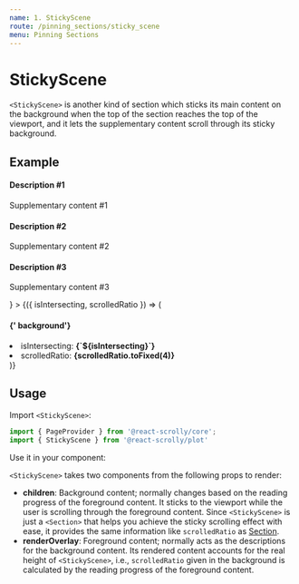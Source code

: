 ```yaml
---
name: 1. StickyScene
route: /pinning_sections/sticky_scene
menu: Pinning Sections
---
```





# StickyScene

`<StickyScene>` is another kind of section which sticks its main content on the background when the top of the section reaches the top of the viewport,
and it lets the supplementary content scroll through its sticky background.

## Example
<Playground>
  <PageProvider>
    <StickyScene
      color={defaultColors.gray}
      renderOverlay={
        <>
          <div style={{ height: '80vh', position: 'relative' }}>
            <DescriptionBox color={defaultColors.gray}>
              <h4>Description #1</h4>
              <p>Supplementary content #1</p>
            </DescriptionBox>
          </div>
          <div style={{ height: '80vh', position: 'relative' }}>
            <DescriptionBox color={defaultColors.red}>
              <h4>Description #2</h4>
              <p>Supplementary content #2</p>
            </DescriptionBox>
          </div>
          <div style={{ height: '80vh', position: 'relative' }}>
            <DescriptionBox color={defaultColors.blue}>
              <h4>Description #3</h4>
              <p>Supplementary content #3</p>
            </DescriptionBox>
          </div>
        </>
      }
    >
      {({ isIntersecting, scrolledRatio }) => (
        <CenterBox>
          <h4>
            {'<StickyScene> background'}
          </h4>
          <li>isIntersecting: <b>{`${isIntersecting}`}</b></li>
          <li>scrolledRatio: <b>{scrolledRatio.toFixed(4)}</b></li>
        </CenterBox>
      )}
    </StickyScene>
  </PageProvider>
</Playground>

## Usage


Import `<StickyScene>`:
```jsx
import { PageProvider } from '@react-scrolly/core';
import { StickyScene } from '@react-scrolly/plot'
```

Use it in your component:

`<StickyScene>` takes two components from the following props to render:

- **children**:
Background content; normally changes based on the reading progress of the foreground content. It sticks to the viewport while the user is scrolling through the foreground content.
Since `<StickyScene>` is just a `<Section>` that helps you achieve the sticky scrolling effect with ease, it provides the same information like `scrolledRatio` as [Section](_/scroll_tracking/section#properties_).
- **renderOverlay**: Foreground content; normally acts as the descriptions for the background content.
Its rendered content accounts for the real height of `<StickyScene>`, i.e., `scrolledRatio` given in the background is calculated by the reading progress of the foreground content.

